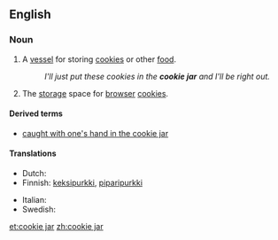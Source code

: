 ==English==

===Noun===
{{wikipedia}}
{{en-noun|head=[[cookie]] [[jar]]}}

# A [[vessel]] for storing [[cookie]]s or other [[food]].
#: ''I'll just put these cookies in the '''cookie jar''' and I'll be right out.''
# {{context|Internet}} The [[storage]] space for [[browser]] [[cookie]]s.

====Derived terms====
* [[caught with one's hand in the cookie jar]]

====Translations====
{{trans-top|a vessel for storing food}}
* Dutch: {{t-|nl|koekjestrommel}}
* Finnish: [[keksipurkki]], [[piparipurkki]]
{{trans-mid}}
* Italian: {{t-|it|biscottiera|f}}
* Swedish: {{t+|sv|kakburk|c}}
{{trans-bottom}}

[[et:cookie jar]]
[[zh:cookie jar]]